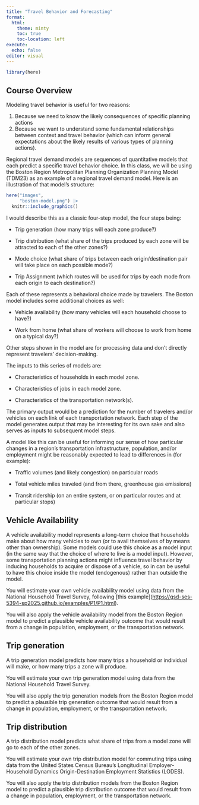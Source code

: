 ```yaml
---
title: "Travel Behavior and Forecasting"
format: 
  html:
    theme: minty
    toc: true
    toc-location: left
execute: 
  echo: false
editor: visual
---
```


```r
library(here)
```

## Course Overview

Modeling travel behavior is useful for two reasons:

1.  Because we need to know the likely consequences of specific planning actions
2.  Because we want to understand some fundamental relationships between context and travel behavior (which can inform general expectations about the likely results of various types of planning actions).

Regional travel demand models are sequences of quantitative models that each predict a specific travel behavior choice. In this class, we will be using the Boston Region Metropolitan Planning Organization Planning Model (TDM23) as an example of a regional travel demand model. Here is an illustration of that model's structure:

```r

here("images",
     "boston-model.png") |>
  knitr::include_graphics()
```

I would describe this as a classic four-step model, the four steps being:

-   Trip generation (how many trips will each zone produce?)

-   Trip distribution (what share of the trips produced by each zone will be attracted to each of the other zones?)

-   Mode choice (what share of trips between each origin/destination pair will take place on each possible mode?)

-   Trip Assignment (which routes will be used for trips by each mode from each origin to each destination?)

Each of these represents a behavioral choice made by travelers. The Boston model includes some additional choices as well:

-   Vehicle availability (how many vehicles will each household choose to have?)

-   Work from home (what share of workers will choose to work from home on a typical day?)

Other steps shown in the model are for processing data and don't directly represent travelers' decision-making.

The inputs to this series of models are:

-   Characteristics of households in each model zone.

-   Characteristics of jobs in each model zone.

-   Characteristics of the transportation network(s).

The primary output would be a prediction for the number of travelers and/or vehicles on each link of each transportation network. Each step of the model generates output that may be interesting for its own sake and also serves as inputs to subsequent model steps.

A model like this can be useful for informing our sense of how particular changes in a region's transportation infrastructure, population, and/or employment might be reasonably expected to lead to differences in (for example):

-   Traffic volumes (and likely congestion) on particular roads

-   Total vehicle miles traveled (and from there, greenhouse gas emissions)

-   Transit ridership (on an entire system, or on particular routes and at particular stops)

## Vehicle Availability

A vehicle availability model represents a long-term choice that households make about how many vehicles to own (or to avail themselves of by means other than ownership). Some models could use this choice as a model input (in the same way that the choice of where to live is a model input). However, some transportation planning actions might influence travel behavior by inducing households to acquire or dispose of a vehicle, so in can be useful to have this choice inside the model (endogenous) rather than outside the model.

You will estimate your own vehicle availability model using data from the National Household Travel Survey, following \[this example\](<https://gsd-ses-5394-sp2025.github.io/examples/P1/P1.html>).

You will also apply the vehicle availability model from the Boston Region model to predict a plausible vehicle availability outcome that would result from a change in population, employment, or the transportation network.

## Trip generation

A trip generation model predicts how many trips a household or individual will make, or how many trips a zone will produce.

You will estimate your own trip generation model using data from the National Household Travel Survey.

You will also apply the trip generation models from the Boston Region model to predict a plausible trip generation outcome that would result from a change in population, employment, or the transportation network.

## Trip distribution

A trip distribution model predicts what share of trips from a model zone will go to each of the other zones.

You will estimate your own trip distribution model for commuting trips using data from the United States Census Bureau's Longitudinal Employer-Household Dynamics Origin-Destination Employment Statistics (LODES).

You will also apply the trip distribution models from the Boston Region model to predict a plausible trip distribution outcome that would result from a change in population, employment, or the transportation network.
